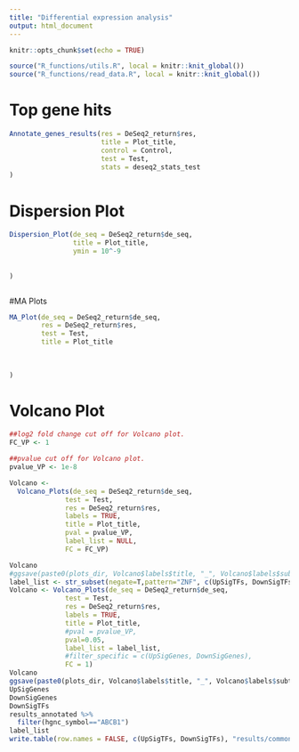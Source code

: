 ---
title: "Differential expression analysis"
output: html_document
---

```{r setup, include=FALSE}
knitr::opts_chunk$set(echo = TRUE)
```


```{r Source R functions, message=FALSE, warning=FALSE, include=FALSE}

source("R_functions/utils.R", local = knitr::knit_global())
source("R_functions/read_data.R", local = knitr::knit_global())

```


# Top gene hits

```{r Top genes, echo=FALSE, fig.height=10, fig.width=10, message=FALSE, warning=FALSE, paged.print=TRUE}

Annotate_genes_results(res = DeSeq2_return$res,
                       title = Plot_title,
                       control = Control,
                       test = Test,
                       stats = deseq2_stats_test
)


```


# Dispersion Plot

```{r Dispersion Plot, echo=FALSE, fig.height=8, fig.width=8, message=FALSE, warning=FALSE, paged.print=TRUE}

Dispersion_Plot(de_seq = DeSeq2_return$de_seq,
                title = Plot_title,
                ymin = 10^-9
                
  
)



```

#MA Plots


```{r MA PLots, echo=FALSE, fig.height=8, fig.width=8, message=FALSE, warning=FALSE, paged.print=TRUE}

MA_Plot(de_seq = DeSeq2_return$de_seq,
        res = DeSeq2_return$res,
        test = Test,
        title = Plot_title
        
        
  
) 

```


# Volcano Plot

```{r Volcano Plots, echo=FALSE, fig.height=9, fig.width=9, message=FALSE, warning=FALSE, paged.print=TRUE}

##log2 fold change cut off for Volcano plot.
FC_VP <- 1

##pvalue cut off for Volcano plot.
pvalue_VP <- 1e-8

Volcano <- 
  Volcano_Plots(de_seq = DeSeq2_return$de_seq, 
              test = Test, 
              res = DeSeq2_return$res, 
              labels = TRUE,
              title = Plot_title,
              pval = pvalue_VP, 
              label_list = NULL,
              FC = FC_VP)

Volcano
#ggsave(paste0(plots_dir, Volcano$labels$title, "_", Volcano$labels$subtitle,"NFKB_Volcano_Plots.png"))
label_list <- str_subset(negate=T,pattern="ZNF", c(UpSigTFs, DownSigTFs, "ABCB1", "XBP1", "ERN1", "PSMB5"))
Volcano <- Volcano_Plots(de_seq = DeSeq2_return$de_seq, 
              test = Test, 
              res = DeSeq2_return$res, 
              labels = TRUE,
              title = Plot_title,
              #pval = pvalue_VP, 
              pval=0.05,
              label_list = label_list,
              #filter_specific = c(UpSigGenes, DownSigGenes),
              FC = 1)
Volcano
ggsave(paste0(plots_dir, Volcano$labels$title, "_", Volcano$labels$subtitle,"shared_TFs_PIres.png"))
UpSigGenes
DownSigGenes
DownSigTFs
results_annotated %>%
  filter(hgnc_symbol=="ABCB1")
label_list
write.table(row.names = FALSE, c(UpSigTFs, DownSigTFs), "results/common_plots/shared_TFs.txt", col.names = FALSE, quote=F)
```


